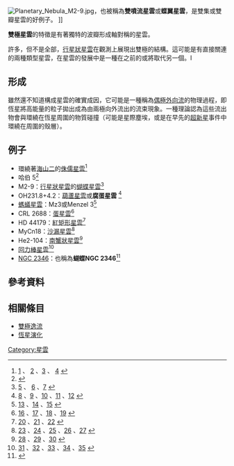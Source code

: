 [[Image:Planetary_Nebula_M2-9.jpg|thumb]]，也被稱為'''雙噴流星雲'''或'''蝶翼星雲'''，是雙集或雙瓣星雲的好例子。
]]

'''雙極星雲'''的特徵是有著獨特的波瓣形成軸對稱的星雲。

許多，但不是全部，[[行星狀星雲|行星狀星雲]]在觀測上展現出雙極的結構。這可能是有直接關連的兩種類型星雲，在星雲的發展中是一種在之前的或將取代另一個。I

== 形成 ==
雖然還不知道構成星雲的確實成因，它可能是一種稱為[[偶極外向流|偶極外向流]]的物理過程，即恆星將高能量的粒子拋出成為由兩極向外流出的流束現象。一種理論認為這些流出物會與環繞在恆星周圍的物質碰撞（可能是星際塵埃，或是在早先的[[超新星|超新星]]事件中環繞在周圍的殼層）。

== 例子 ==
* 環繞著[[海山二|海山二]]的[[侏儒星雲|侏儒星雲]]<ref>[http://hubblesite.org/newscenter/newsdesk/archive/releases/1996/23/image/a] {{Wayback|url=http://hubblesite.org/newscenter/newsdesk/archive/releases/1996/23/image/a |date=20080723151915 }}、 [http://antwrp.gsfc.nasa.gov/apod/ap950712.html] {{Wayback|url=http://antwrp.gsfc.nasa.gov/apod/ap950712.html |date=20110109172745 }}、[http://antwrp.gsfc.nasa.gov/apod/ap060326.html] {{Wayback|url=http://antwrp.gsfc.nasa.gov/apod/ap060326.html |date=20100922062132 }}、 [http://www.daviddarling.info/encyclopedia/E/Eta_Carinae_Nebula.html] {{Wayback|url=http://www.daviddarling.info/encyclopedia/E/Eta_Carinae_Nebula.html |date=20170702220228 }}</ref>
* 哈伯 5<ref>{{Cite web |url=http://hubblesite.org/newscenter/newsdesk/archive/releases/1997/38/image/f |title=HubbleSite - NewsCenter - Hubble Witnesses the Final Blaze of Glory of Sun-Like Stars (12/17/1997) - Release Images<!-- Bot generated title --> |access-date=2009-11-24 |archive-date=2008-09-06 |archive-url=https://web.archive.org/web/20080906102517/http://hubblesite.org/newscenter/newsdesk/archive/releases/1997/38/image/f |dead-url=no }}</ref>
* M2-9：[[行星狀星雲|行星狀星雲]]的[[蝴蝶星雲|蝴蝶星雲]]<ref>[http://antwrp.gsfc.nasa.gov/apod/ap050612.html] {{Wayback|url=http://antwrp.gsfc.nasa.gov/apod/ap050612.html |date=20090511033233 }}、 [http://antwrp.gsfc.nasa.gov/apod/ap971021.html] {{Wayback|url=http://antwrp.gsfc.nasa.gov/apod/ap971021.html |date=20110102100845 }}、[http://www.daviddarling.info/encyclopedia/B/Butterfly_Nebula.html] {{Wayback|url=http://www.daviddarling.info/encyclopedia/B/Butterfly_Nebula.html |date=20170517173940 }}</ref>
* OH231.8+4.2：[[葫蘆星雲|葫蘆星雲]]或'''腐蛋星雲''' <ref>[http://hubblesite.org/newscenter/newsdesk/archive/releases/1999/39/] {{Wayback|url=http://hubblesite.org/newscenter/newsdesk/archive/releases/1999/39/ |date=20060903043857 }}、[http://antwrp.gsfc.nasa.gov/apod/ap991101.html] {{Wayback|url=http://antwrp.gsfc.nasa.gov/apod/ap991101.html |date=20051212115809 }}、[http://antwrp.gsfc.nasa.gov/apod/ap010903.html] {{Wayback|url=http://antwrp.gsfc.nasa.gov/apod/ap010903.html |date=20090504140354 }}、[http://www.daviddarling.info/encyclopedia/C/Calabash_Nebula.html] {{Wayback|url=http://www.daviddarling.info/encyclopedia/C/Calabash_Nebula.html |date=20170517173333 }}、[http://antwrp.gsfc.nasa.gov/apod/ap991101.html] {{Wayback|url=http://antwrp.gsfc.nasa.gov/apod/ap991101.html |date=20051212115809 }}</ref>
* [[螞蟻星雲|螞蟻星雲]]：Mz3或Menzel 3<ref>[http://hubblesite.org/newscenter/newsdesk/archive/releases/2001/05/] {{Wayback|url=http://hubblesite.org/newscenter/newsdesk/archive/releases/2001/05/ |date=20061027075728 }}、[http://antwrp.gsfc.nasa.gov/apod/ap050501.html] {{Wayback|url=http://antwrp.gsfc.nasa.gov/apod/ap050501.html |date=20100913182557 }}、[http://www.daviddarling.info/encyclopedia/A/Ant_Nebula.html] {{Wayback|url=http://www.daviddarling.info/encyclopedia/A/Ant_Nebula.html |date=20170621232715 }}</ref>
* CRL 2688：[[蛋星雲|蛋星雲]]<ref>[http://hubblesite.org/newscenter/newsdesk/archive/releases/1996/03/] {{Wayback|url=http://hubblesite.org/newscenter/newsdesk/archive/releases/1996/03/ |date=20081123083100 }}、[http://antwrp.gsfc.nasa.gov/apod/ap990626.html] {{Wayback|url=http://antwrp.gsfc.nasa.gov/apod/ap990626.html |date=20101115125431 }}、[http://antwrp.gsfc.nasa.gov/apod/ap030409.html] {{Wayback|url=http://antwrp.gsfc.nasa.gov/apod/ap030409.html |date=20100918024119 }}、[http://www.daviddarling.info/encyclopedia/E/Egg_Nebula.html] {{Wayback|url=http://www.daviddarling.info/encyclopedia/E/Egg_Nebula.html |date=20170517173515 }}</ref>
* HD 44179：[[紅矩形星雲|紅矩形星雲]]<ref>[http://hubblesite.org/newscenter/newsdesk/archive/releases/2004/11/image/a] {{Wayback|url=http://hubblesite.org/newscenter/newsdesk/archive/releases/2004/11/image/a |date=20081007151749 }}、[http://antwrp.gsfc.nasa.gov/apod/ap040513.html] {{Wayback|url=http://antwrp.gsfc.nasa.gov/apod/ap040513.html |date=20101209035638 }}、[http://www.daviddarling.info/encyclopedia/R/Red_Rectangle.html] {{Wayback|url=http://www.daviddarling.info/encyclopedia/R/Red_Rectangle.html |date=20130122183246 }}</ref>
* MyCn18：[[沙漏星雲|沙漏星雲]]<ref>[http://hubblesite.org/newscenter/newsdesk/archive/releases/1996/07/image/a] {{Wayback|url=http://hubblesite.org/newscenter/newsdesk/archive/releases/1996/07/image/a |date=20081120215707 }}、[http://antwrp.gsfc.nasa.gov/apod/ap960118.html] {{Wayback|url=http://antwrp.gsfc.nasa.gov/apod/ap960118.html |date=20101201010015 }}、[http://antwrp.gsfc.nasa.gov/apod/ap020615.html] {{Wayback|url=http://antwrp.gsfc.nasa.gov/apod/ap020615.html |date=20100528065430 }}、[http://antwrp.gsfc.nasa.gov/apod/ap960209.html] {{Wayback|url=http://antwrp.gsfc.nasa.gov/apod/ap960209.html |date=20101123193031 }}、[http://www.daviddarling.info/encyclopedia/H/Hourglass_Nebula.html] {{Wayback|url=http://www.daviddarling.info/encyclopedia/H/Hourglass_Nebula.html |date=20170517173950 }}</ref>
* He2-104：[[南蟹狀星雲|南蟹狀星雲]]<ref>[http://hubblesite.org/newscenter/newsdesk/archive/releases/1999/32/image/a] {{Wayback|url=http://hubblesite.org/newscenter/newsdesk/archive/releases/1999/32/image/a |date=20060719031329 }}、[http://antwrp.gsfc.nasa.gov/apod/ap990831.html] {{Wayback|url=http://antwrp.gsfc.nasa.gov/apod/ap990831.html |date=20100913172951 }}、[http://www.daviddarling.info/encyclopedia/S/Southern_Crab_Nebula.html] {{Wayback|url=http://www.daviddarling.info/encyclopedia/S/Southern_Crab_Nebula.html |date=20061009224831 }}</ref>
* [[回力棒星雲|回力棒星雲]]<ref>[http://hubblesite.org/newscenter/newsdesk/archive/releases/2005/25/image/a] {{Wayback|url=http://hubblesite.org/newscenter/newsdesk/archive/releases/2005/25/image/a |date=20080517062144 }}、[http://antwrp.gsfc.nasa.gov/apod/ap050914.html] {{Wayback|url=http://antwrp.gsfc.nasa.gov/apod/ap050914.html |date=20101204080252 }}、[http://antwrp.gsfc.nasa.gov/apod/ap030220.html] {{Wayback|url=http://antwrp.gsfc.nasa.gov/apod/ap030220.html |date=20101110200958 }}、[http://antwrp.gsfc.nasa.gov/apod/ap971015.html] {{Wayback|url=http://antwrp.gsfc.nasa.gov/apod/ap971015.html |date=20101117094138 }}、[http://www.daviddarling.info/encyclopedia/B/Boomerang_Nebula.html] {{Wayback|url=http://www.daviddarling.info/encyclopedia/B/Boomerang_Nebula.html |date=20170517172856 }}</ref>
* [[NGC_2346|NGC 2346]]：也稱為'''蝴蝶NGC 2346'''<ref>{{Cite web |url=http://antwrp.gsfc.nasa.gov/apod/ap011028.html |title=APOD: 2001 October 28 - NGC 2346: A Butterfly-Shaped Planetary Nebula<!-- Bot generated title --> |access-date=2009-11-24 |archive-date=2006-10-20 |archive-url=https://web.archive.org/web/20061020005933/http://antwrp.gsfc.nasa.gov/apod/ap011028.html |dead-url=no }}</ref>

== 參考資料 ==
<references/>

== 相關條目 ==
* [[雙極逸流|雙極逸流]]
* [[恆星演化|恆星演化]]

[[Category:星雲|Category:星雲]]